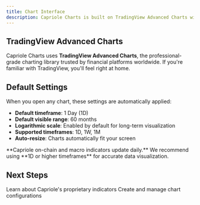 ```yaml
---
title: Chart Interface
description: Capriole Charts is built on TradingView Advanced Charts with custom configurations and proprietary indicators
---
```


## TradingView Advanced Charts

Capriole Charts uses **TradingView Advanced Charts**, the professional-grade charting library trusted by financial platforms worldwide. If you're familiar with TradingView, you'll feel right at home.

## Default Settings

When you open any chart, these settings are automatically applied:

- **Default timeframe**: 1 Day (1D)
- **Default visible range**: 60 months
- **Logarithmic scale**: Enabled by default for long-term visualization
- **Supported timeframes**: 1D, 1W, 1M
- **Auto-resize**: Charts automatically fit your screen

<Note>
  **Capriole on-chain and macro indicators update daily.** We recommend using **1D or higher timeframes** for accurate data visualization.
</Note>

## Next Steps

<CardGroup cols={2}>
  <Card title="Explore Indicators" icon="wand-magic-sparkles" href="/guides/custom-indicators">
    Learn about Capriole's proprietary indicators
  </Card>
  <Card title="Save Your Layouts" icon="floppy-disk" href="/guides/saving-layouts">
    Create and manage chart configurations
  </Card>
</CardGroup>
